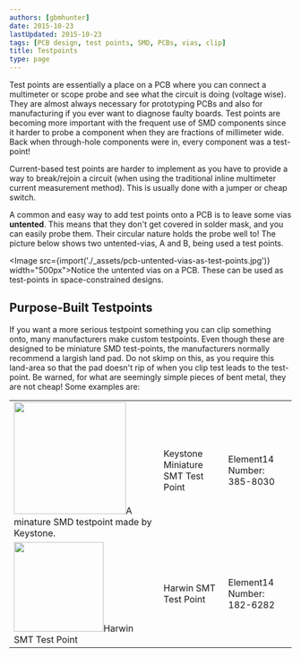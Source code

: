 ```yaml
---
authors: [gbmhunter]
date: 2015-10-23
lastUpdated: 2015-10-23
tags: [PCB design, test points, SMD, PCBs, vias, clip]
title: Testpoints
type: page
---
```


Test points are essentially a place on a PCB where you can connect a multimeter or scope probe and see what the circuit is doing (voltage wise). They are almost always necessary for prototyping PCBs and also for manufacturing if you ever want to diagnose faulty boards. Test points are becoming more important with the frequent use of SMD components since it harder to probe a component when they are fractions of  millimeter wide. Back when through-hole components were in, every component was a test-point!

Current-based test points are harder to implement as you have to provide a way to break/rejoin a circuit (when using the traditional inline multimeter current measurement method). This is usually done with a jumper or cheap switch.

A common and easy way to add test points onto a PCB is to leave some vias **untented**. This means that they don't get covered in solder mask, and you can easily probe them. Their circular nature holds the probe well to! The picture below shows two untented-vias, A and B, being used a test points.

<Image src={import('./_assets/pcb-untented-vias-as-test-points.jpg')} width="500px">Notice the untented vias on a PCB. These can be used as test-points in space-constrained designs.</Image>

## Purpose-Built Testpoints

If you want a more serious testpoint something you can clip something onto, many manufacturers make custom testpoints. Even though these are designed to be miniature SMD test-points, the manufacturers normally recommend a largish land pad. Do not skimp on this, as you require this land-area so that the pad doesn't rip of when you clip test leads to the test-point. Be warned, for what are seemingly simple pieces of bent metal, they are not cheap! Some examples are:

<table>
  <tbody>
    <tr>
      <td><Image src={import('./_assets/keystone-minature-smd-testpoint.jpg')} width="200px">A minature SMD testpoint made by Keystone.</Image></td>
      <td>Keystone Miniature SMT Test Point</td>
      <td>Element14 Number: 385-8030</td>
    </tr>
    <tr>
      <td><Image src={import('./_assets/harwin-smt-test-point.jpg')} width="160px">Harwin SMT Test Point</Image></td>
      <td>Harwin SMT Test Point</td>
      <td>Element14 Number: 182-6282</td>
    </tr>
  </tbody>
</table>
